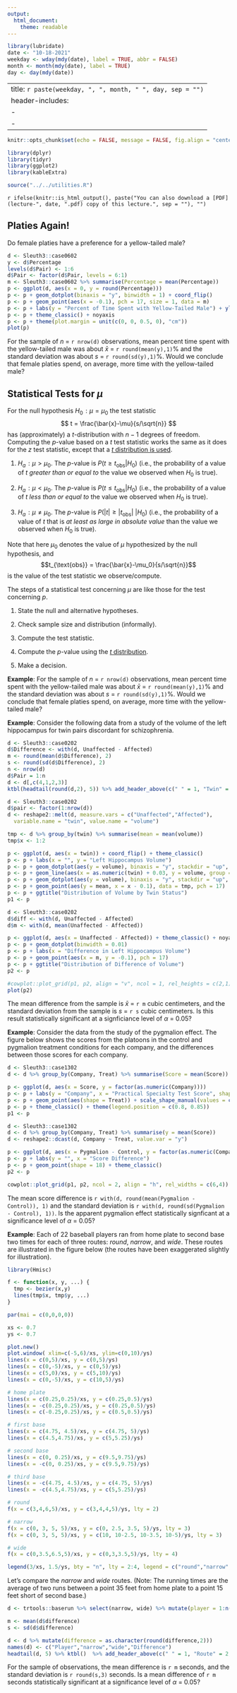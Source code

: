 ```yaml
---
output:
  html_document:
    theme: readable
---
```


```r
library(lubridate)
date <- "10-18-2021"
weekday <- wday(mdy(date), label = TRUE, abbr = FALSE)
month <- month(mdy(date), label = TRUE)
day <- day(mdy(date))
```

---
title: `r paste(weekday, ", ", month, " ", day, sep = "")`
header-includes:
  - \usepackage{array}
  - \usepackage{booktabs}
---

```r
knitr::opts_chunk$set(echo = FALSE, message = FALSE, fig.align = "center", out.width = "100%", fig.width = 9, cache = TRUE, dev = ifelse(knitr::is_html_output(), "png", "pdf"))
```

```r
library(dplyr)
library(tidyr)
library(ggplot2)
library(kableExtra)
```

```r
source("../../utilities.R")
```

`r ifelse(knitr::is_html_output(), paste("You can also download a [PDF](lecture-", date, ".pdf) copy of this lecture.", sep = ""), "")`

## Platies Again!

Do female platies have a preference for a yellow-tailed male? 
```r
d <- Sleuth3::case0602
y <- d$Percentage
levels(d$Pair) <- 1:6
d$Pair <- factor(d$Pair, levels = 6:1)
m <- Sleuth3::case0602 %>% summarise(Percentage = mean(Percentage))
p <- ggplot(d, aes(x = 0, y = round(Percentage))) 
p <- p + geom_dotplot(binaxis = "y", binwidth = 1) + coord_flip()
p <- p + geom_point(aes(x = -0.1), pch = 17, size = 1, data = m)
p <- p + labs(y = "Percent of Time Spent with Yellow-Tailed Male") + ylim(0,100)
p <- p + theme_classic() + noyaxis
p <- p + theme(plot.margin = unit(c(0, 0, 0.5, 0), "cm")) 
plot(p)
```
For the sample of $n$ = `r nrow(d)` observations, mean percent time spent with the yellow-tailed male was about $\bar{x}$ = `r round(mean(y),1)`\% and the standard deviation was about $s$ = `r round(sd(y),1)`\%. Would we conclude that female platies spend, on average, more time with the yellow-tailed male? 

\pagebreak

## Statistical Tests for $\mu$

For the null hypothesis $H_0\!: \mu = \mu_0$ the test statistic
$$
  t = \frac{\bar{x}-\mu}{s/\sqrt{n}}
$$
has (approximately) a $t$-distribution with $n-1$ degrees of freedom. Computing the $p$-value based on a $t$ test statistic works the same as it does for the $z$ test statistic, except that a [$t$ distribution is used](http://www.statdistributions.com/t/). 

1. $H_a\!: \mu > \mu_0$. The $p$-value is $P(\left. t \ge t_{\text{obs}} \right| H_0)$ (i.e., the probability of a value of $t$ *greater than or equal to* the value we observed when $H_0$ is true). 

2. $H_a\!: \mu < \mu_0$. The $p$-value is $P(\left. t \le t_{\text{obs}} \right| H_0)$ (i.e., the probability of a value of $t$ *less than or equal to* the value we observed when $H_0$ is true). 

3. $H_a\!: \mu \neq \mu_0$. The $p$-value is $P(\left. |t| \ge |t_{\text{obs}}| \ \right| H_0)$ (i.e., the probability of a value of $t$ that is *at least as large in absolute value* than the value we observed when $H_0$ is true). 

Note that here $\mu_0$ denotes the value of $\mu$ hypothesized by the null hypothesis, and $$t_{\text{obs}} = \frac{\bar{x}-\mu_0}{s/\sqrt{n}}$$ is the value of the test statistic we observe/compute.

The steps of a statistical test concerning $\mu$ are like those for the test concerning $p$.

1. State the null and alternative hypotheses.

2. Check sample size and distribution (informally). 

3. Compute the test statistic.

4. Compute the $p$-value using the [$t$ distribution](http://www.statdistributions.com/t/).

5. Make a decision.

**Example**: For the sample of $n$ = `r nrow(d)` observations, mean percent time spent with the yellow-tailed male was about $\bar{x}$ = `r round(mean(y),1)`\% and the standard deviation was about $s$ = `r round(sd(y),1)`\%. Would we conclude that female platies spend, on average, more time with the yellow-tailed male?  

\pagebreak

**Example**: Consider the following data from a study of the volume of the left hippocampus for twin pairs discordant for schizophrenia.
```r
d <- Sleuth3::case0202
d$Difference <- with(d, Unaffected - Affected)
m <- round(mean(d$Difference), 2)
s <- round(sd(d$Difference), 2)
n <- nrow(d)
d$Pair = 1:n
d <- d[,c(4,1,2,3)]
ktbl(headtail(round(d,2), 5)) %>% add_header_above(c(" " = 1, "Twin" = 2, " " = 1))
```
```r
d <- Sleuth3::case0202
d$pair <- factor(1:nrow(d))
d <- reshape2::melt(d, measure.vars = c("Unaffected","Affected"),
  variable.name = "twin", value.name = "volume")

tmp <- d %>% group_by(twin) %>% summarise(mean = mean(volume))
tmp$x <- 1:2

p <- ggplot(d, aes(x = twin)) + coord_flip() + theme_classic()
p <- p + labs(x = "", y = "Left Hippocampus Volume")
p <- p + geom_dotplot(aes(y = volume), binaxis = "y", stackdir = "up", binwidth = 0.01)
p <- p + geom_line(aes(x = as.numeric(twin) + 0.03, y = volume, group = pair), color = grey(0.5))
p <- p + geom_dotplot(aes(y = volume), binaxis = "y", stackdir = "up", binwidth = 0.01)
p <- p + geom_point(aes(y = mean, x = x - 0.1), data = tmp, pch = 17)
p <- p + ggtitle("Distribution of Volume by Twin Status")
p1 <- p

d <- Sleuth3::case0202
d$diff <- with(d, Unaffected - Affected)
d$m <- with(d, mean(Unaffected - Affected))

p <- ggplot(d, aes(x = Unaffected - Affected)) + theme_classic() + noyaxis
p <- p + geom_dotplot(binwidth = 0.01)
p <- p + labs(x = "Difference in Left Hippocampus Volume")
p <- p + geom_point(aes(x = m, y = -0.1), pch = 17)
p <- p + ggtitle("Distribution of Difference of Volume")
p2 <- p

#cowplot::plot_grid(p1, p2, align = "v", ncol = 1, rel_heights = c(2,1))
plot(p2)
```

The mean difference from the sample is $\bar{x}$ = `r m` cubic centimeters, and the standard deviation from the sample is $s$ = `r s` cubic centimeters. Is this result statistically significant at a signficiance level of $\alpha$ = 0.05?  

\pagebreak

**Example**: Consider the data from the study of the pygmalion effect. The figure below shows the scores from the platoons in the control and pygmalion treatment conditions for each company, and the differences between those scores for each company. 
```r
d <- Sleuth3::case1302
d <- d %>% group_by(Company, Treat) %>% summarise(Score = mean(Score))

p <- ggplot(d, aes(x = Score, y = factor(as.numeric(Company))))
p <- p + labs(y = "Company", x = "Practical Specialty Test Score", shape = "Treatment")
p <- p + geom_point(aes(shape = Treat)) + scale_shape_manual(values = c(1,16))
p <- p + theme_classic() + theme(legend.position = c(0.8, 0.85))
p1 <- p

d <- Sleuth3::case1302
d <- d %>% group_by(Company, Treat) %>% summarise(y = mean(Score))
d <- reshape2::dcast(d, Company ~ Treat, value.var = "y")

p <- ggplot(d, aes(x = Pygmalion - Control, y = factor(as.numeric(Company))))
p <- p + labs(y = "", x = "Score Difference")
p <- p + geom_point(shape = 18) + theme_classic()
p2 <- p

cowplot::plot_grid(p1, p2, ncol = 2, align = "h", rel_widths = c(6,4))
```

The mean score difference is `r with(d, round(mean(Pygmalion - Control)), 1)` and the standard deviation is `r with(d, round(sd(Pygmalion - Control), 1))`. Is the apparent pygmalion effect statistically signficant at a significance level of $\alpha$ = 0.05?

\pagebreak

**Example**: Each of 22 baseball players ran from home plate to second base two times for each of three routes: *round*, *narrow*, and *wide*. These routes are illustrated in the figure below (the routes have been exaggerated slightly for illustration). 
```r
library(Hmisc)

f <- function(x, y, ...) {
  tmp <- bezier(x,y)
  lines(tmp$x, tmp$y, ...)
}

par(mai = c(0,0,0,0))

xs <- 0.7
ys <- 0.7

plot.new()
plot.window( xlim=c(-5,6)/xs, ylim=c(0,10)/ys)
lines(x = c(0,5)/xs, y = c(0,5)/ys)
lines(x = c(0,-5)/xs, y = c(0,5)/ys)
lines(x = c(5,0)/xs, y = c(5,10)/ys)
lines(x = c(0,-5)/xs, y = c(10,5)/ys)

# home plate
lines(x = c(0.25,0.25)/xs, y = c(0.25,0.5)/ys)
lines(x = -c(0.25,0.25)/xs, y = c(0.25,0.5)/ys)
lines(x = c(-0.25,0.25)/xs, y = c(0.5,0.5)/ys)

# first base
lines(x = c(4.75, 4.5)/xs, y = c(4.75, 5)/ys)
lines(x = c(4.5,4.75)/xs, y = c(5,5.25)/ys)

# second base
lines(x = c(0, 0.25)/xs, y = c(9.5,9.75)/ys)
lines(x = -c(0, 0.25)/xs, y = c(9.5,9.75)/ys)

# third base
lines(x = -c(4.75, 4.5)/xs, y = c(4.75, 5)/ys)
lines(x = -c(4.5,4.75)/xs, y = c(5,5.25)/ys)

# round
f(x = c(3,4,6,5)/xs, y = c(3,4,4,5)/ys, lty = 2)

# narrow
f(x = c(0, 3, 5, 5)/xs, y = c(0, 2.5, 3.5, 5)/ys, lty = 3)
f(x = c(0, 3, 5, 5)/xs, y = c(10, 10-2.5, 10-3.5, 10-5)/ys, lty = 3)

# wide
f(x = c(0,3.5,6.5,5)/xs, y = c(0,3,3.5,5)/ys, lty = 4)

legend(3/xs, 1.5/ys, bty = "n", lty = 2:4, legend = c("round","narrow","wide"))
```
Let's compare the *narrow* and *wide* routes. (Note: The running times are the average of two runs between a point 35 feet from home plate to a point 15 feet short of second base.)
```r
d <- trtools::baserun %>% select(narrow, wide) %>% mutate(player = 1:n(), difference = narrow - wide) %>% select(player, narrow, wide, difference) 

m <- mean(d$difference)
s <- sd(d$difference)

d <- d %>% mutate(difference = as.character(round(difference,2)))
names(d) <- c("Player","narrow","wide","Difference")
headtail(d, 5) %>% ktbl()  %>% add_header_above(c(" " = 1, "Route" = 2, " " = 1))
```
For the sample of observations, the mean difference is `r m` seconds, and the standard deviation is `r round(s,3)` seconds. Is a mean difference of `r m` seconds statistically significant at a significance level of $\alpha$ = 0.05?
